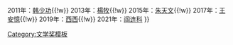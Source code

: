 {{Navbox
| name       = 纽曼华语文学奖
| title      = [[纽曼华语文学奖|<span style="color:#fff">纽曼华语文学奖</span>]]
| titlestyle = background:blue;color:white
| state     = {{{state<includeonly>|autocollapse</includeonly>}}}
| above= 相关：[[奧克拉荷馬大學|俄克拉何马大学]][[美中关系研究所]]
| bodyclass = hlist
| list1 = 2009年：[[莫言]]{{!w}}<!--
-->2011年：[[韩少功]]{{!w}}<!--
-->2013年：[[楊牧 (臺灣)|楊牧]]{{!w}}<!--
-->2015年：[[朱天文]]{{!w}}<!--
-->2017年：[[王安憶]]{{!w}}<!--
-->2019年：[[西西]]{{!w}}<!--
-->2021年：[[阎连科]]
}}<noinclude>
[[Category:文学奖模板]]
</noinclude>